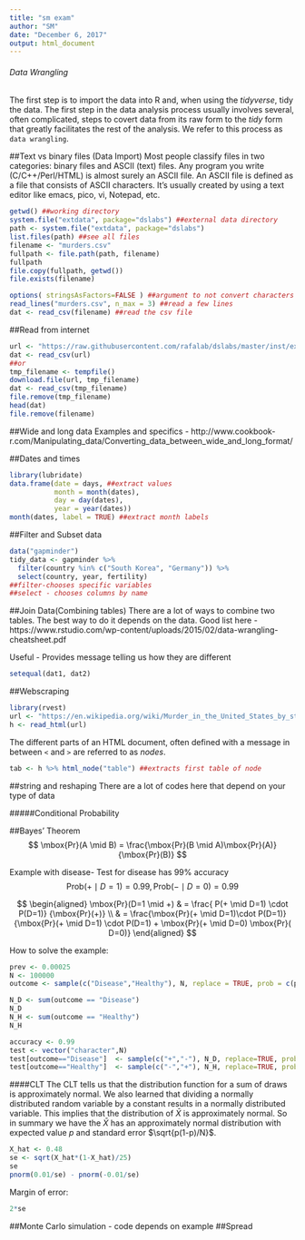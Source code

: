 ```yaml
---
title: "sm exam"
author: "SM"
date: "December 6, 2017"
output: html_document
---
```


###### Data Wrangling

The first step is to import the data into R and, when using the _tidyverse_, tidy the data. The first step in the data analysis process  usually involves several, often complicated, steps to covert data from its raw form to the _tidy_ form that greatly facilitates the rest of the analysis. We refer to this process as `data wrangling`.

##Text vs binary files (Data Import)
Most people classify files in two categories: binary files and ASCII (text) files.
Any program you write (C/C++/Perl/HTML) is almost surely an ASCII file.
An ASCII file is defined as a file that consists of ASCII characters. It's usually created by using a text editor like emacs, pico, vi, Notepad, etc.

```r
getwd() ##working directory
system.file("extdata", package="dslabs") ##external data directory
path <- system.file("extdata", package="dslabs")
list.files(path) ##see all files
filename <- "murders.csv"
fullpath <- file.path(path, filename)
fullpath
file.copy(fullpath, getwd())
file.exists(filename)

options( stringsAsFactors=FALSE ) ##argument to not convert characters to factors
read_lines("murders.csv", n_max = 3) ##read a few lines
dat <- read_csv(filename) ##read the csv file
```

##Read from internet
```r
url <- "https://raw.githubusercontent.com/rafalab/dslabs/master/inst/extdata/murders.csv"
dat <- read_csv(url)
##or
tmp_filename <- tempfile()
download.file(url, tmp_filename)
dat <- read_csv(tmp_filename)
file.remove(tmp_filename)
head(dat)
file.remove(filename)
```

##Wide and long data
Examples and specifics - http://www.cookbook-r.com/Manipulating_data/Converting_data_between_wide_and_long_format/

##Dates and times
```r
library(lubridate)
data.frame(date = days, ##extract values
           month = month(dates),
           day = day(dates),
           year = year(dates))
month(dates, label = TRUE) ##extract month labels
```
##Filter and Subset data
```r
data("gapminder")
tidy_data <- gapminder %>% 
  filter(country %in% c("South Korea", "Germany")) %>%
  select(country, year, fertility)
##filter-chooses specific variables
##select - chooses columns by name
```

##Join Data(Combining tables)
There are a lot of ways to combine two tables. 
The best way to do it depends on the data. 
Good list here - https://www.rstudio.com/wp-content/uploads/2015/02/data-wrangling-cheatsheet.pdf

Useful - Provides message telling us how they are different
```r
setequal(dat1, dat2) 
```

##Webscraping
```r
library(rvest)
url <- "https://en.wikipedia.org/wiki/Murder_in_the_United_States_by_state"
h <- read_html(url)
```
The different parts of an HTML document, often defined with a message in between  `<` and `>`  are referred to as _nodes_.

```r
tab <- h %>% html_node("table") ##extracts first table of node
```

##string and reshaping
There are a lot of codes here that depend on your type of data

#####Conditional Probability

##Bayes' Theorem
$$
\mbox{Pr}(A \mid B)  =  \frac{\mbox{Pr}(B \mid A)\mbox{Pr}(A)}{\mbox{Pr}(B)} 
$$

Example with disease- Test for disease has 99% accuracy
$$
\mbox{Prob}(+ \mid D=1)=0.99, \mbox{Prob}(- \mid D=0)=0.99 
$$

$$
\begin{aligned}
\mbox{Pr}(D=1 \mid +) & =  \frac{ P(+ \mid D=1) \cdot P(D=1)} {\mbox{Pr}(+)} \\
& =  \frac{\mbox{Pr}(+ \mid D=1)\cdot P(D=1)} {\mbox{Pr}(+ \mid D=1) \cdot P(D=1) + \mbox{Pr}(+ \mid D=0) \mbox{Pr}( D=0)} 
\end{aligned}
$$

How to solve the example: 
```r
prev <- 0.00025
N <- 100000
outcome <- sample(c("Disease","Healthy"), N, replace = TRUE, prob = c(prev,1-prev))

N_D <- sum(outcome == "Disease")
N_D
N_H <- sum(outcome == "Healthy")
N_H

accuracy <- 0.99
test <- vector("character",N)
test[outcome=="Disease"]  <- sample(c("+","-"), N_D, replace=TRUE, prob = c(accuracy, 1 - accuracy))
test[outcome=="Healthy"]  <- sample(c("-","+"), N_H, replace=TRUE, prob = c(accuracy, 1 - accuracy))
```

####CLT 
The CLT tells us that the distribution function for a sum of draws is approximately normal. We also learned that dividing a normally distributed random variable by a constant results in a normally distributed variable. This implies that the distribution of $\bar{X}$ is approximately normal. So in summary we have the $\bar{X}$ has an approximately normal distribution with expected value $p$ and standard error $\sqrt{p(1-p)/N}$. 

```r
X_hat <- 0.48
se <- sqrt(X_hat*(1-X_hat)/25)
se
pnorm(0.01/se) - pnorm(-0.01/se)
```

Margin of error: 
```r
2*se
```
##Monte Carlo simulation - code depends on example
##Spread  
